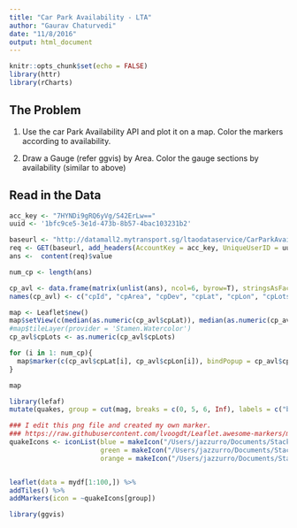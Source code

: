 ```yaml
---
title: "Car Park Availability - LTA"
author: "Gaurav Chaturvedi"
date: "11/8/2016"
output: html_document
---
```


```r
knitr::opts_chunk$set(echo = FALSE)
library(httr)
library(rCharts)
```

## The Problem 

1. Use the car Park Availability API and plot it on a map. Color the markers according to availability.

2. Draw a Gauge (refer ggvis) by Area. Color the gauge sections by availability (similar to above)


## Read in the Data 

```r
acc_key <- "7HYNDi9gRQ6yVg/S42ErLw=="
uuid <- '1bfc9ce5-3e1d-473b-8b57-4bac103231b2'

baseurl <- "http://datamall2.mytransport.sg/ltaodataservice/CarParkAvailability?$skip=%s"
req <- GET(baseurl, add_headers(AccountKey = acc_key, UniqueUserID = uuid))
ans <-  content(req)$value

num_cp <- length(ans)

cp_avl <- data.frame(matrix(unlist(ans), ncol=6, byrow=T), stringsAsFactors=FALSE)
names(cp_avl) <- c("cpId", "cpArea", "cpDev", "cpLat", "cpLon", "cpLots")

```

```r
map <- Leaflet$new()
map$setView(c(median(as.numeric(cp_avl$cpLat)), median(as.numeric(cp_avl$cpLon))), zoom = 10)
#map$tileLayer(provider = 'Stamen.Watercolor')
cp_avl$cpLots <- as.numeric(cp_avl$cpLots)

for (i in 1: num_cp){
  map$marker(c(cp_avl$cpLat[i], cp_avl$cpLon[i]), bindPopup = cp_avl$cpDev[i])
}

map
```

```r
library(lefaf)
mutate(quakes, group = cut(mag, breaks = c(0, 5, 6, Inf), labels = c("blue", "green", "orange"))) -> mydf

### I edit this png file and created my own marker.
### https://raw.githubusercontent.com/lvoogdt/Leaflet.awesome-markers/master/dist/images/markers-soft.png
quakeIcons <- iconList(blue = makeIcon("/Users/jazzurro/Documents/Stack Overflow/blue.png", iconWidth = 24, iconHeight =32),
                       green = makeIcon("/Users/jazzurro/Documents/Stack Overflow/green.png", iconWidth = 24, iconHeight =32),
                       orange = makeIcon("/Users/jazzurro/Documents/Stack Overflow/orange.png", iconWidth = 24, iconHeight =32))


leaflet(data = mydf[1:100,]) %>% 
addTiles() %>%
addMarkers(icon = ~quakeIcons[group])
```

```r
library(ggvis)

```